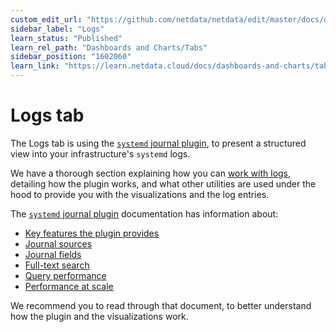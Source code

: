 ```yaml
---
custom_edit_url: "https://github.com/netdata/netdata/edit/master/docs/dashboards-and-charts/logs-tab.md"
sidebar_label: "Logs"
learn_status: "Published"
learn_rel_path: "Dashboards and Charts/Tabs"
sidebar_position: "1602060"
learn_link: "https://learn.netdata.cloud/docs/dashboards-and-charts/tabs/logs"
---
```


# Logs tab

The Logs tab is using the [`systemd` journal plugin](/docs/logs/systemd-journal-logs/systemd-journal-plugin-reference), to present a structured view into your infrastructure's `systemd` logs.

We have a thorough section explaining how you can [work with logs](https://github.com/netdata/netdata/blob/master/docs/category-overview-pages/working-with-logs.md), detailing how the plugin works, and what other utilities are used under the hood to provide you with the visualizations and the log entries.

The [`systemd` journal plugin](/docs/logs/systemd-journal-logs/systemd-journal-plugin-reference) documentation has information about:

- [Key features the plugin provides](/docs/logs/systemd-journal-logs/systemd-journal-plugin-reference#key-features)
- [Journal sources](/docs/logs/systemd-journal-logs/systemd-journal-plugin-reference#journal-sources)
- [Journal fields](/docs/logs/systemd-journal-logs/systemd-journal-plugin-reference#journal-fields)
- [Full-text search](/docs/logs/systemd-journal-logs/systemd-journal-plugin-reference#full-text-search)
- [Query performance](/docs/logs/systemd-journal-logs/systemd-journal-plugin-reference#query-performance)
- [Performance at scale](/docs/logs/systemd-journal-logs/systemd-journal-plugin-reference#performance-at-scale)

We recommend you to read through that document, to better understand how the plugin and the visualizations work.

